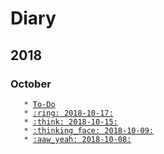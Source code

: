 = Diary =

== 2018 ==

=== October ===
    * [[2018-10-18|To-Do]]
    * [[2018-10-17|:ring: 2018-10-17:]]
    * [[2018-10-15|:think: 2018-10-15:]]
    * [[2018-10-09|:thinking_face:  2018-10-09:]]
    * [[2018-10-08|:aaw_yeah: 2018-10-08:]]

